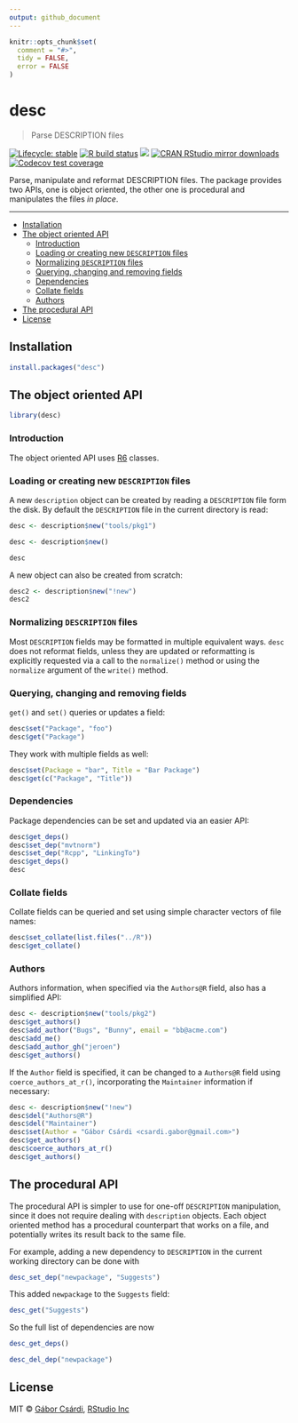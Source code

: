 ```yaml
---
output: github_document
---
```


```r
knitr::opts_chunk$set(
  comment = "#>",
  tidy = FALSE,
  error = FALSE
)
```

# desc

> Parse DESCRIPTION files

<!-- badges: start -->
[![Lifecycle: stable](https://img.shields.io/badge/lifecycle-stable-green.svg)](https://lifecycle.r-lib.org/articles/stages.html)
[![R build status](https://github.com/r-lib/desc/workflows/R-CMD-check/badge.svg)](https://github.com/r-lib/desc/actions)
[![](https://www.r-pkg.org/badges/version/desc)](https://www.r-pkg.org/pkg/desc)
[![CRAN RStudio mirror downloads](https://cranlogs.r-pkg.org/badges/desc)](https://www.r-pkg.org/pkg/desc)
[![Codecov test coverage](https://codecov.io/gh/r-lib/pak/branch/master/graph/badge.svg)](https://codecov.io/gh/r-lib/pak?branch=master)
<!-- badges: end -->

Parse, manipulate and reformat DESCRIPTION files. The package
provides two APIs, one is object oriented, the other one is
procedural and manipulates the files *in place*.

---

  - [Installation](#installation)
  - [The object oriented API](#the-oo-api)
    - [Introduction](#introduction)
    - [Loading or creating new `DESCRIPTION` files](#loading-or-creating-new-description-files)
	- [Normalizing `DESCRIPTION` files](#normalizing-description-files)
	- [Querying, changing and removing fields](#querying-changing-and-removing-fields)
	- [Dependencies](#dependencies)
	- [Collate fields](#collate-fields)
	- [Authors](#authors)
  - [The procedural API](#the-procedural-api)
  - [License](#license)

## Installation

```r
install.packages("desc")
```

## The object oriented API

```r
library(desc)
```

### Introduction

The object oriented API uses [R6](https://github.com/r-lib/R6) classes.

### Loading or creating new `DESCRIPTION` files

A new `description` object can be created by reading a `DESCRIPTION`
file form the disk. By default the `DESCRIPTION` file in the current
directory is read:

```r
desc <- description$new("tools/pkg1")
```

```r
desc <- description$new()
```

```r
desc
```

A new object can also be created from scratch:

```r
desc2 <- description$new("!new")
desc2
```

### Normalizing `DESCRIPTION` files

Most `DESCRIPTION` fields may be formatted in multiple equivalent
ways. `desc` does not reformat fields, unless they are
updated or reformatting is explicitly requested via a call to
the `normalize()` method or using the `normalize` argument of the
`write()` method.

### Querying, changing and removing fields

`get()` and `set()` queries or updates a field:

```r
desc$set("Package", "foo")
desc$get("Package")
```

They work with multiple fields as well:

```r
desc$set(Package = "bar", Title = "Bar Package")
desc$get(c("Package", "Title"))
```

### Dependencies

Package dependencies can be set and updated via an easier API:

```r
desc$get_deps()
desc$set_dep("mvtnorm")
desc$set_dep("Rcpp", "LinkingTo")
desc$get_deps()
desc
```

### Collate fields

Collate fields can be queried and set using simple character
vectors of file names:

```r
desc$set_collate(list.files("../R"))
desc$get_collate()
```

### Authors

Authors information, when specified via the `Authors@R` field,
also has a simplified API:

```r
desc <- description$new("tools/pkg2")
desc$get_authors()
desc$add_author("Bugs", "Bunny", email = "bb@acme.com")
desc$add_me()
desc$add_author_gh("jeroen")
desc$get_authors()
```

If the `Author` field is specified, it can be changed to a `Authors@R` field
using `coerce_authors_at_r()`, incorporating the `Maintainer` information if necessary: 

```r
desc <- description$new("!new")
desc$del("Authors@R")
desc$del("Maintainer")
desc$set(Author = "Gábor Csárdi <csardi.gabor@gmail.com>")
desc$get_authors()
desc$coerce_authors_at_r()
desc$get_authors()
```

## The procedural API

The procedural API is simpler to use for one-off `DESCRIPTION`
manipulation, since it does not require dealing with
`description` objects. Each object oriented method has a
procedural counterpart that works on a file, and potentially
writes its result back to the same file.

For example, adding a new dependency to `DESCRIPTION` in the
current working directory can be done with

```r
desc_set_dep("newpackage", "Suggests")
```

This added `newpackage` to the `Suggests` field:

```r
desc_get("Suggests")
```

So the full list of dependencies are now

```r
desc_get_deps()
```

```r
desc_del_dep("newpackage")
```

## License

MIT © [Gábor Csárdi](https://github.com/gaborcsardi),
      [RStudio Inc](https://github.com/rstudio)
